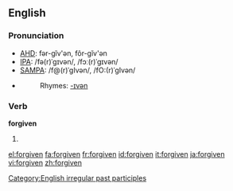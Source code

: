 ==English==

===Pronunciation===
*[[w:AHD|AHD]]: fər-gĭv'ən, fôr-gĭv'ən
*[[w:IPA|IPA]]: /fə(r)ˈgɪvən/, /fɔː(r)ˈgɪvən/
*[[w:SAMPA|SAMPA]]: /f@(r)ˈgIvən/, /fO:(r)ˈgIvən/
*{{audio|en-us-forgiven.ogg|Audio (US)}}
*:Rhymes: [[Rhymes:English:-ɪvən|-ɪvən]]

===Verb===
'''forgiven'''
# {{past participle of|forgive}}

[[Category:English irregular past participles]]

[[el:forgiven]]
[[fa:forgiven]]
[[fr:forgiven]]
[[id:forgiven]]
[[it:forgiven]]
[[ja:forgiven]]
[[vi:forgiven]]
[[zh:forgiven]]